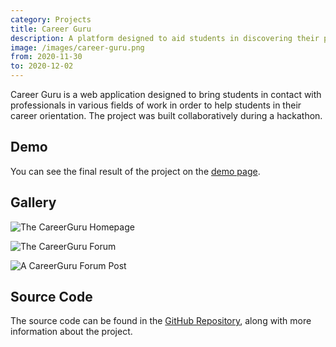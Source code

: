 ```yaml
---
category: Projects
title: Career Guru
description: A platform designed to aid students in discovering their professional orientation
image: /images/career-guru.png
from: 2020-11-30
to: 2020-12-02
---
```


Career Guru is a web application designed to bring students in contact with professionals in various fields of work in order to help students in their career orientation. The project was built collaboratively during a hackathon.

## Demo

You can see the final result of the project on the [demo page](https://career-guru.vercel.app).

## Gallery

<Image
  src="/images/career-guru.png"
  alt="The CareerGuru Homepage"
  width={3104}
  height={1974}
/>

<Image
  src="/images/career-guru-forum.png"
  alt="The CareerGuru Forum"
  width={3104}
  height={1974}
/>

<Image
  src="/images/career-guru-forum-post.png"
  alt="A CareerGuru Forum Post"
  width={3104}
  height={1974}
/>

## Source Code

The source code can be found in the [GitHub Repository](https://github.com/nico-bachner/career-guru), along with more information about the project.
